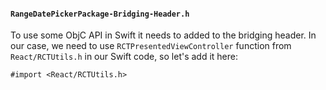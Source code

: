 #### `RangeDatePickerPackage-Bridging-Header.h`

To use some ObjC API in Swift it needs to added to the bridging header.
In our case, we need to use `RCTPresentedViewController` function from `React/RCTUtils.h` in our Swift code, so let's add it here:

```objc title="ios/RangeDatePickerPackage-Bridging-Header.h"
#import <React/RCTUtils.h>
```
